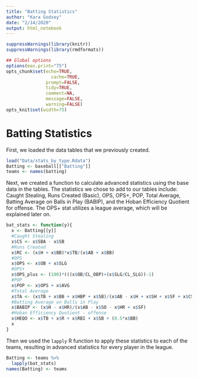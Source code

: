 ```yaml
---
title: "Batting Statistics"
author: "Kara Godsey"
date: "2/14/2020"
output: html_notebook
---
```


```r
suppressWarnings(library(knitr))
suppressWarnings(library(rmdformats))

## Global options
options(max.print="75")
opts_chunk$set(echo=TRUE,
	             cache=TRUE,
               prompt=FALSE,
               tidy=TRUE,
               comment=NA,
               message=FALSE,
               warning=FALSE)
opts_knit$set(width=75)
```

# Batting Statistics

First, we loaded the data tables that we previously created.

```r
load("Data/stats_by_type.Rdata")
Batting <- baseball[["Batting"]]
teams <- names(batting)
```

Next, we created a function to calculate advanced statistics using the base data in the tables. The statistics we chose to add to our tables include: Caught Stealing, Runs Created (Basic), OPS, OPS+, POP, Total Average, Batting Average on Balls in Play (BABIP), and the Hoban Efficiency Quotient for offense. The OPS+ stat utilizes a league average, which will be explained later on.

```r
bat_stats <- function(y){
  x <- Batting[[y]]
  #Caught Stealing
  x$CS <- x$SBA - x$SB
  #Runs Created
  x$RC <- (x$H + x$BB)*x$TB/(x$AB + x$BB)
  #OPS
  x$OPS <- x$OB + x$SLG
  #OPS+
  x$OPS_plus <- (100)*(((x$OB/CL_OBP)+(x$SLG/CL_SLG))-1)
  #POP
  x$POP <- x$OPS + x$AVG
  #Total Average
  x$TA <- (x$TB + x$BB + x$HBP + x$SB)/(x$AB - x$H + x$SH + x$SF + x$CS + x$GDP)
  #Batting Average on Balls in Play
  x$BABIP <- (x$H - x$HR)/(x$AB - x$SO - x$HR + x$SF)
  #Hoban Efficiency Quotient - offense
  x$HEQO <- x$TB + x$R + x$RBI + x$SB + (0.5*x$BB)
  x
}
```

Then we used the `lapply` R function to apply these statistics to each of the teams, resulting in advanced statistics for every player in the league.

```r
Batting <- teams %>%
  lapply(bat_stats)
names(Batting) <- teams
```